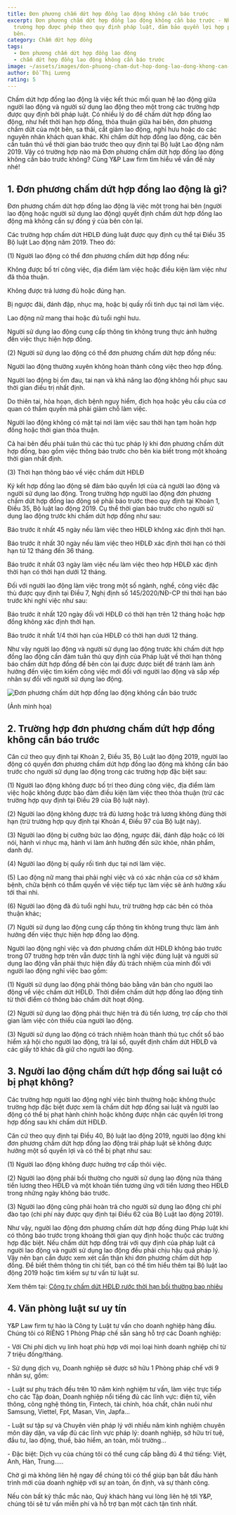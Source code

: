 ```yaml
---
title: Đơn phương chấm dứt hợp đồng lao động không cần báo trước
excerpt: Đơn phương chấm dứt hợp đồng lao động không cần báo trước - Những
  trường hợp được phép theo quy định pháp luật, đảm bảo quyền lợi hợp pháp đôi
  bên.
category: Chấm dứt hợp đồng
tags:
  - Đơn phương chấm dứt hợp đồng lao động
  - chấm dứt hợp đồng lao động không cần báo trước
image: ~/assets/images/don-phuong-cham-dut-hop-dong-lao-dong-khong-can-bao-truoc.jpg
author: Đỗ Thị Lương
rating: 5
---
```

Chấm dứt hợp đồng lao động là việc kết thúc mối quan hệ lao động giữa người lao động và người sử dụng lao động theo một trong các trường hợp được quy định bởi pháp luật. Có nhiều lý do để chấm dứt hợp đồng lao động, như hết thời hạn hợp đồng, thỏa thuận giữa hai bên, đơn phương chấm dứt của một bên, sa thải, cắt giảm lao động, nghỉ hưu hoặc do các nguyên nhân khách quan khác. Khi chấm dứt hợp đồng lao động, các bên cần tuân thủ về thời gian báo trước theo quy định tại Bộ luật Lao động năm 2019. Vậy có trường hợp nào mà Đơn phương chấm dứt hợp đồng lao động không cần báo trước không? Cùng Y&P Law firm  tìm hiểu về vấn đề này nhé!

## 1. Đơn phương chấm dứt hợp đồng lao động là gì?

Đơn phương chấm dứt hợp đồng lao động là việc một trong hai bên (người lao động hoặc người sử dụng lao động) quyết định chấm dứt hợp đồng lao động mà không cần sự đồng ý của bên còn lại.

Các trường hợp chấm dứt HĐLĐ đúng luật được quy định cụ thể tại Điều 35 Bộ luật Lao động năm 2019. Theo đó:

(1) Người lao động có thể đơn phương chấm dứt hợp đồng nếu:

Không được bố trí công việc, địa điểm làm việc hoặc điều kiện làm việc như đã thỏa thuận.

Không được trả lương đủ hoặc đúng hạn.

Bị ngược đãi, đánh đập, nhục mạ, hoặc bị quấy rối tình dục tại nơi làm việc.

Lao động nữ mang thai hoặc đủ tuổi nghỉ hưu.

Người sử dụng lao động cung cấp thông tin không trung thực ảnh hưởng đến việc thực hiện hợp đồng.

(2) Người sử dụng lao động có thể đơn phương chấm dứt hợp đồng nếu:

Người lao động thường xuyên không hoàn thành công việc theo hợp đồng.

Người lao động bị ốm đau, tai nạn và khả năng lao động không hồi phục sau thời gian điều trị nhất định.

Do thiên tai, hỏa hoạn, dịch bệnh nguy hiểm, địch họa hoặc yêu cầu của cơ quan có thẩm quyền mà phải giảm chỗ làm việc.

Người lao động không có mặt tại nơi làm việc sau thời hạn tạm hoãn hợp đồng hoặc thời gian thỏa thuận.

Cả hai bên đều phải tuân thủ các thủ tục pháp lý khi đơn phương chấm dứt hợp đồng, bao gồm việc thông báo trước cho bên kia biết trong một khoảng thời gian nhất định.

(3) Thời hạn thông báo về việc chấm dứt HĐLĐ

Ký kết hợp đồng lao động sẽ đảm bảo quyền lợi của cả người lao động và người sử dụng lao động. Trong trường hợp người lao động đơn phương chấm dứt hợp đồng lao động sẽ phải báo trước theo quy định tại Khoản 1, Điều 35, Bộ luật lao động 2019. Cụ thể thời gian báo trước cho người sử dụng lao động trước khi chấm dứt hợp đồng như sau:

Báo trước ít nhất 45 ngày nếu làm việc theo HĐLĐ không xác định thời hạn.

Báo trước ít nhất 30 ngày nếu làm việc theo HĐLĐ xác định thời hạn có thời hạn từ 12 tháng đến 36 tháng.

Báo trước ít nhất 03 ngày làm việc nếu làm việc theo hợp HĐLĐ xác định thời hạn có thời hạn dưới 12 tháng.

Đối với người lao động làm việc trong một số ngành, nghề, công việc đặc thù được quy định tại Điều 7, Nghị định số 145/2020/NĐ-CP thì thời hạn báo trước khi nghỉ việc như sau:

Báo trước ít nhất 120 ngày đối với HĐLĐ có thời hạn trên 12 tháng hoặc hợp đồng không xác định thời hạn.

Báo trước ít nhất 1/4 thời hạn của HĐLĐ có thời hạn dưới 12 tháng.

Như vậy người lao động và người sử dụng lao động trước khi chấm dứt hợp đồng lao động cần đảm tuân thủ quy định của Pháp luật về thời hạn thông báo chấm dứt hợp đồng để bên còn lại được được biết để tránh làm ảnh hưởng đến việc tìm kiếm công việc mới đối với người lao động và sắp xếp nhân sự đối với người sử dụng lao động.

![Đơn phương chấm dứt hợp đồng lao động không cần báo trước](~/assets/images/don-phuong-cham-dut-hop-dong-lao-dong-khong-can-bao-truoc.webp "Đơn phương chấm dứt hợp đồng lao động không cần báo trước")

(Ảnh minh họa)

## 2. Trường hợp đơn phương chấm dứt hợp đồng không cần báo trước

Căn cứ theo quy định tại Khoản 2, Điều 35, Bộ Luật lao động 2019, người lao động có quyền đơn phương chấm dứt hợp đồng lao động mà không cần báo trước cho người sử dụng lao động trong các trường hợp đặc biệt sau: 

(1) Người lao động không được bố trí theo đúng công việc, địa điểm làm việc hoặc không được bảo đảm điều kiện làm việc theo thỏa thuận (trừ các trường hợp quy định tại Điều 29 của Bộ luật này).

(2) Người lao động không được trả đủ lương hoặc trả lương không đúng thời hạn (trừ trường hợp quy định tại Khoản 4, Điều 97 của Bộ luật này).

(3) Người lao động bị cưỡng bức lao động, ngược đãi, đánh đập hoặc có lời nói, hành vi nhục mạ, hành vi làm ảnh hưởng đến sức khỏe, nhân phẩm, danh dự.

(4) Người lao động bị quấy rối tình dục tại nơi làm việc.

(5) Lao động nữ mang thai phải nghỉ việc và có xác nhận của cơ sở khám bệnh, chữa bệnh có thẩm quyền về việc tiếp tục làm việc sẽ ảnh hưởng xấu tới thai nhi.

(6) Người lao động đã đủ tuổi nghỉ hưu, trừ trường hợp các bên có thỏa thuận khác;

(7) Người sử dụng lao động cung cấp thông tin không trung thực làm ảnh hưởng đến việc thực hiện hợp đồng lao động.

Người lao động nghỉ việc và đơn phương chấm dứt HĐLĐ không báo trước trong 07 trường hợp trên vẫn được tính là nghỉ việc đúng luật và người sử dụng lao động vẫn phải thực hiện đầy đủ trách nhiệm của mình đối với người lao động nghỉ việc bao gồm:

(1) Người sử dụng lao động phải thông báo bằng văn bản cho người lao động về việc chấm dứt HĐLĐ. Thời điểm chấm dứt hợp đồng lao động tính từ thời điểm có thông báo chấm dứt hoạt động.

(2) Người sử dụng lao động phải thực hiện trả đủ tiền lương, trợ cấp cho thời gian làm việc còn thiếu của người lao động.

(3) Người sử dụng lao động có trách nhiệm hoàn thành thủ tục chốt sổ bảo hiểm xã hội cho người lao động, trả lại sổ, quyết định chấm dứt HĐLĐ và các giấy tờ khác đã giữ cho người lao động.

## 3. Người lao động chấm dứt hợp đồng sai luật có bị phạt không?

Các trường hợp người lao động nghỉ việc bình thường hoặc không thuộc trường hợp đặc biệt được xem là chấm dứt hợp đồng sai luật và người lao động có thể bị phạt hành chính hoặc không được nhận các quyền lợi trong hợp đồng sau khi chấm dứt HĐLĐ.

Căn cứ theo quy định tại Điều 40, Bộ luật lao động 2019, người lao động khi đơn phương chấm dứt hợp đồng lao động trái pháp luật sẽ không được hưởng một số quyền lợi và có thể bị phạt như sau:

(1) Người lao động không được hưởng trợ cấp thôi việc.

(2) Người lao động phải bồi thường cho người sử dụng lao động nửa tháng tiền lương theo HĐLĐ và một khoản tiền tương ứng với tiền lương theo HĐLĐ trong những ngày không báo trước.

(3) Người lao động cũng phải hoàn trả cho người sử dụng lao động chi phí đào tạo (chi phí này được quy định tại Điều 62 của Bộ Luật lao động 2019).

Như vậy, người lao động đơn phương chấm dứt hợp đồng đúng Pháp luật khi có thông báo trước trong khoảng thời gian quy định hoặc thuộc các trường hợp đặc biệt. Nếu chấm dứt hợp đồng trái với quy định của pháp luật cả người lao động và người sử dụng lao động đều phải chịu hậu quả pháp lý. Vậy nên bạn cần được xem xét cẩn thận khi đơn phương chấm dứt hợp đồng. Để biết thêm thông tin chi tiết, bạn có thể tìm hiểu thêm tại Bộ luật lao động 2019 hoặc tìm kiếm sự tư vấn từ luật sư.

Xem thêm tại: [Công ty chấm dứt HĐLĐ rước thời hạn bồi thường bao nhiêu](https://yplawfirm.vn/lao-dong/cong-ty-cham-dut-hdld-truoc-thoi-han-boi-thuong-bao-nhieu)

## 4. Văn phòng luật sư uy tín

Y&P Law firm tự hào là Công ty Luật tư vấn cho doanh nghiệp hàng đầu. Chúng tôi có RIÊNG 1 Phòng Pháp chế sẵn sàng hỗ trợ các Doanh nghiệp:

\- Với Chi phí dịch vụ linh hoạt phù hợp với mọi loại hình doanh nghiệp chỉ từ 7 triệu đồng/tháng.

\- Sử dụng dịch vụ, Doanh nghiệp sẽ được sở hữu 1 Phòng pháp chế với 9 nhân sự, gồm:

\- Luật sư phụ trách đều trên 10 năm kinh nghiệm tư vấn, làm việc trực tiếp cho các Tập đoàn, Doanh nghiệp nổi tiếng đủ các lĩnh vực: điện tử, viễn thông, công nghệ thông tin, Fintech, tài chính, hóa chất, chăn nuôi như Samsung, Viettel, Fpt, Masan, Vin, Japfa...

\- Luật sư tập sự và Chuyên viên pháp lý với nhiều năm kinh nghiệm chuyên môn dày dặn, va vấp đủ các lĩnh vực pháp lý: doanh nghiệp, sở hữu trí tuệ, đầu tư, lao động, thuế, bảo hiểm, an toàn, môi trường...

\- Đặc biệt: Dịch vụ của chúng tôi có thể cung cấp bằng đủ 4 thứ tiếng: Việt, Anh, Hàn, Trung.....

Chờ gì mà không liên hệ ngay để chúng tôi có thể giúp bạn bắt đầu hành trình mới của doanh nghiệp với sự an toàn, ổn định, và sự thành công.

Nếu còn bất kỳ thắc mắc nào, Quý khách hàng vui lòng liên hệ tới Y&P, chúng tôi sẽ tư vấn miễn phí và hỗ trợ bạn một cách tận tình nhất.
